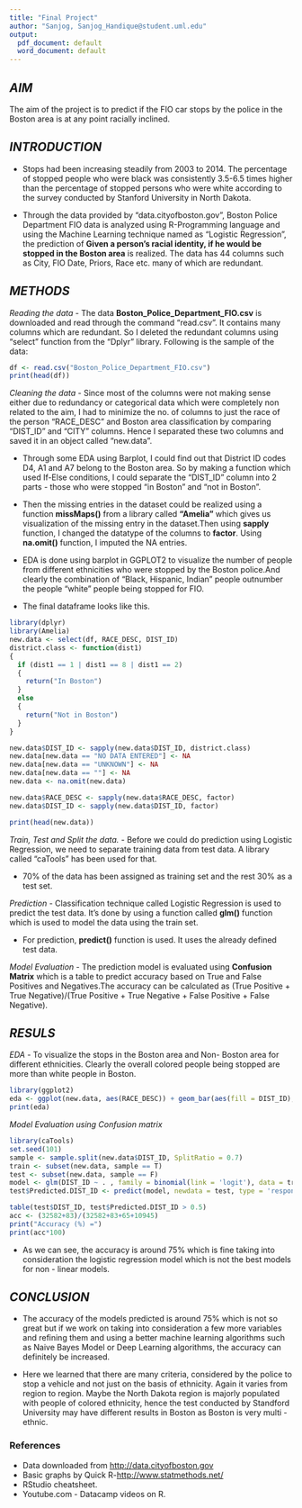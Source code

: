 ---
title: "Final Project"
author: "Sanjog, Sanjog_Handique@student.uml.edu"
output:
  pdf_document: default
  word_document: default
---


## *AIM*
The aim of the project is to predict if the FIO car stops by the police in the Boston area is at any point racially inclined. 


## *INTRODUCTION*
- Stops had been increasing steadily from 2003 to 2014. The percentage of stopped people who were black was consistently 3.5-6.5 times higher than the percentage of stopped persons who were white according to the survey conducted by Stanford University in North Dakota.

- Through the data provided by "data.cityofboston.gov", Boston Police Department FIO data is analyzed using R-Programming language and using the Machine Learning technique named as "Logistic Regression", the prediction of **Given a person's racial identity, if he would be stopped in the Boston area** is realized. The data has 44 columns such as City, FIO Date, Priors, Race etc. many of which are redundant.  


## *METHODS* 
*Reading the data*
- The data **Boston_Police_Department_FIO.csv** is downloaded and read through the command "read.csv". It contains many columns which are redundant. So I deleted the redundant columns using "select" function from the "Dplyr" library. 
Following is the sample of the data:


```{r, echo=FALSE}
df <- read.csv("Boston_Police_Department_FIO.csv")
print(head(df))
```


*Cleaning the data*
- Since most of the columns were not making sense either due to redundancy or categorical data which were completely non related to the aim, I had to minimize the no. of columns to just the race of the person "RACE_DESC" and Boston area classification by comparing "DIST_ID" and "CITY" columns. Hence I separated these two columns and saved it in an object called "new.data".


- Through some EDA using Barplot, I could find out that District ID codes D4, A1 and A7 belong to the Boston area. So by making a function which used If-Else conditions, I could separate the "DIST_ID" column into 2 parts - those who were stopped "in Boston" and "not in Boston".


- Then the missing entries in the dataset could be realized using a function **missMaps()** from a library called **"Amelia"** which gives us visualization of the missing entry in the dataset.Then using **sapply** function, I changed the datatype of the columns to **factor**. Using **na.omit()** function, I imputed the NA entries.

- EDA is done using barplot in GGPLOT2 to visualize the number of people from different ethnicities who were stopped by the Boston police.And clearly the combination of "Black, Hispanic, Indian" people outnumber the people "white" people being stopped for FIO.

- The final dataframe looks like this.
```{r, echo=FALSE}
library(dplyr)
library(Amelia)
new.data <- select(df, RACE_DESC, DIST_ID)
district.class <- function(dist1)
{
  if (dist1 == 1 | dist1 == 8 | dist1 == 2)
  {
    return("In Boston")
  }
  else
  {
    return("Not in Boston")
  }
}

new.data$DIST_ID <- sapply(new.data$DIST_ID, district.class)
new.data[new.data == "NO DATA ENTERED"] <- NA
new.data[new.data == "UNKNOWN"] <- NA
new.data[new.data == ""] <- NA
new.data <- na.omit(new.data)

new.data$RACE_DESC <- sapply(new.data$RACE_DESC, factor)
new.data$DIST_ID <- sapply(new.data$DIST_ID, factor)
```


```{r, echo=FALSE}
print(head(new.data))

```


*Train, Test and Split the data.*
- Before we could do prediction using Logistic Regression, we need to separate training data from test data. A library called "caTools" has been used for that. 

- 70% of the data has been assigned as training set and the rest 30% as a test set.


*Prediction*
- Classification technique called Logistic Regression is used to predict the test data. It's done by using a function called **glm()** function which is used to model the data using the train set.

- For prediction, **predict()** function is used. It uses the already defined test data.


*Model Evaluation*
- The prediction model is evaluated using **Confusion Matrix** which is a table to predict accuracy based on True and False Positives and Negatives.The accuracy can be calculated as (True Positive + True Negative)/(True Positive + True Negative + False Positive + False Negative).


## *RESULS*

*EDA*
- To visualize the stops in the Boston area and Non- Boston area for different ethnicities. Clearly the overall colored people being stopped are more than white people in Boston.

```{r, echo=FALSE}
library(ggplot2)
eda <- ggplot(new.data, aes(RACE_DESC)) + geom_bar(aes(fill = DIST_ID), color = 'black') + theme_bw()
print(eda)

```


*Model Evaluation using Confusion matrix*

```{r, echo=FALSE}
library(caTools)
set.seed(101)
sample <- sample.split(new.data$DIST_ID, SplitRatio = 0.7)
train <- subset(new.data, sample == T)
test <- subset(new.data, sample == F)
model <- glm(DIST_ID ~ . , family = binomial(link = 'logit'), data = train)
test$Predicted.DIST_ID <- predict(model, newdata = test, type = 'response')

table(test$DIST_ID, test$Predicted.DIST_ID > 0.5)
acc <- (32582+83)/(32582+83+65+10945)
print("Accuracy (%) =")
print(acc*100)
```

- As we can see, the accuracy is around 75% which is fine taking into consideration the logistic regression model which is not the best models for non - linear models.


## *CONCLUSION*
- The accuracy of the models predicted is around 75% which is not so great but if we work on taking into consideration a few more variables and refining them and using a better machine learning algorithms such as Naive Bayes Model or Deep Learning algorithms, the accuracy can definitely be increased.

- Here we learned that there are many criteria, considered by the police to stop a vehicle and not just on the basis of ethnicity. Again it varies from region to region. Maybe the North Dakota region is majorly populated with people of colored ethnicity, hence the test conducted by Standford University may have different results in Boston as Boston is very multi - ethnic.


### References
- Data downloaded from <http://data.cityofboston.gov>
- Basic graphs by Quick R-<http://www.statmethods.net/>
- RStudio cheatsheet.
- Youtube.com - Datacamp videos on R.

